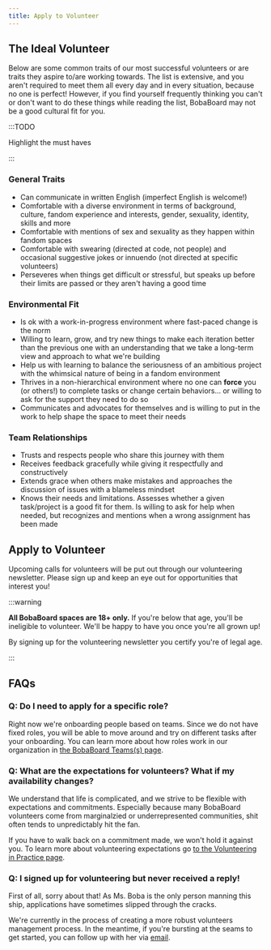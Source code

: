 ```yaml
---
title: Apply to Volunteer
---
```



## The Ideal Volunteer

Below are some common traits of our most successful volunteers or are traits
they aspire to/are working towards. The list is extensive, and you aren't
required to meet them all every day and in every situation, because no one is
perfect! However, if you find yourself frequently thinking you can't or don't
want to do these things while reading the list, BobaBoard may not be a good
cultural fit for you.

:::TODO

Highlight the must haves

:::

### General Traits

- Can communicate in written English (imperfect English is welcome!)
- Comfortable with a diverse environment in terms of background, culture, fandom
  experience and interests, gender, sexuality, identity, skills and more
- Comfortable with mentions of sex and sexuality as they happen within fandom
  spaces
- Comfortable with swearing (directed at code, not people) and occasional suggestive
  jokes or innuendo (not directed at specific volunteers)
- Perseveres when things get difficult or stressful, but speaks up before their
  limits are passed or they aren't having a good time

### Environmental Fit

- Is ok with a work-in-progress environment where fast-paced change is the norm
- Willing to learn, grow, and try new things to make each iteration better than
  the previous one with an understanding that we take a long-term view and
  approach to what we're building
- Help us with learning to balance the seriousness of an ambitious project with
  the whimsical nature of being in a fandom environment
- Thrives in a non-hierarchical environment where no one can **force** you (or
  others!) to complete tasks or change certain behaviors... or willing to ask
  for the support they need to do so
- Communicates and advocates for themselves and is willing to put in the work
  to help shape the space to meet their needs

### Team Relationships

- Trusts and respects people who share this journey with them
- Receives feedback gracefully while giving it respectfully and constructively
- Extends grace when others make mistakes and approaches the discussion of
  issues with a blameless mindset
- Knows their needs and limitations. Assesses whether a given task/project is a
  good fit for them. Is willing to ask for help when needed, but recognizes and
  mentions when a wrong assignment has been made

## Apply to Volunteer

Upcoming calls for volunteers will be put out through our volunteering newsletter. Please sign up and keep an eye out for opportunities that interest you!

:::warning

**All BobaBoard spaces are 18+ only.** If you're below that age, you'll be ineligible
to volunteer. We'll be happy to have you once you're all grown up!

By signing up for the volunteering newsletter you certify you're of legal age.

:::

<VolunteerNewsletterForm />

## FAQs

### Q: Do I need to apply for a specific role?

Right now we're onboarding people based on teams. Since we do not have fixed roles,
you will be able to move around and try on different tasks after your onboarding.
You can learn more about how roles work in our organization in
[the BobaBoard Teams(s) page](../team/index.md).

### Q: What are the expectations for volunteers? What if my availability changes?

We understand that life is complicated, and we strive to be flexible with expectations
and commitments. Especially because many BobaBoard volunteers come from marginalzied or
underrepresented communities, shit often tends to unpredictably hit the fan.

If you have to walk back on a commitment made, we won't hold it against you. To learn
more about volunteering expectations go [to the Volunteering in Practice page](in-practice.md).

### Q: I signed up for volunteering but never received a reply!

First of all, sorry about that! As Ms. Boba is the only person manning this
ship, applications have sometimes slipped through the cracks.

We're currently in the process of creating a more robust volunteers management
process. In the meantime, if you're bursting at the seams to get started, you
can follow up with her via [email](mailto:ms.boba@bobaboard.com).
